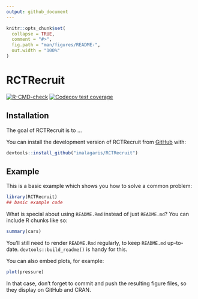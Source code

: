 ```yaml
---
output: github_document
---
```


<!-- README.md is generated from README.Rmd. Please edit that file -->

```r
knitr::opts_chunk$set(
  collapse = TRUE,
  comment = "#>",
  fig.path = "man/figures/README-",
  out.width = "100%"
)
```

# RCTRecruit

<!-- badges: start -->
[![R-CMD-check](https://github.com/imalagaris/RCTRecruit/actions/workflows/R-CMD-check.yaml/badge.svg)](https://github.com/imalagaris/RCTRecruit/actions/workflows/R-CMD-check.yaml)
[![Codecov test coverage](https://codecov.io/gh/imalagaris/RCTRecruit/graph/badge.svg)](https://app.codecov.io/gh/imalagaris/RCTRecruit)
<!-- badges: end -->

## Installation
The goal of RCTRecruit is to ...

You can install the development version of RCTRecruit from 
[GitHub](https://github.com/imalagaris/RCTRecruit) with:

``` r
devtools::install_github("imalagaris/RCTRecruit")
```

## Example

This is a basic example which shows you how to solve a common problem:

```r
library(RCTRecruit)
## basic example code
```

What is special about using `README.Rmd` instead of just `README.md`? You can include R chunks like so:

```r
summary(cars)
```

You'll still need to render `README.Rmd` regularly, to keep `README.md` up-to-date. `devtools::build_readme()` is handy for this.

You can also embed plots, for example:

```r
plot(pressure)
```

In that case, don't forget to commit and push the resulting figure files, so they display on GitHub and CRAN.
